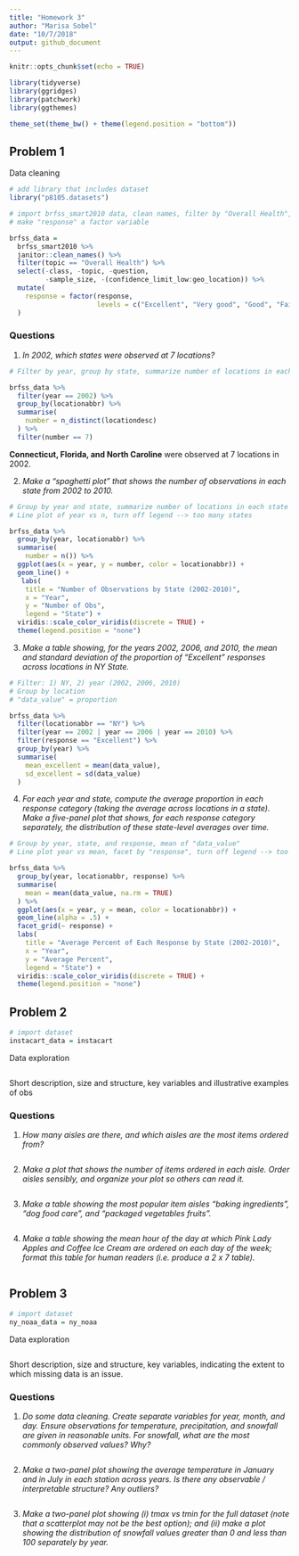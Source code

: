 ```yaml
---
title: "Homework 3"
author: "Marisa Sobel"
date: "10/7/2018"
output: github_document
---
```


```r
knitr::opts_chunk$set(echo = TRUE)

library(tidyverse)
library(ggridges)
library(patchwork)
library(ggthemes)

theme_set(theme_bw() + theme(legend.position = "bottom"))
```

## Problem 1 

Data cleaning

```r
# add library that includes dataset 
library("p8105.datasets")

# import brfss_smart2010 data, clean names, filter by "Overall Health", remove unwanted vars
# make "response" a factor variable

brfss_data = 
  brfss_smart2010 %>% 
  janitor::clean_names() %>% 
  filter(topic == "Overall Health") %>% 
  select(-class, -topic, -question, 
         -sample_size, -(confidence_limit_low:geo_location)) %>% 
  mutate(
    response = factor(response, 
                      levels = c("Excellent", "Very good", "Good", "Fair", "Poor"))
  )
```

### Questions

1. _*In 2002, which states were observed at 7 locations?*_

```r
# Filter by year, group by state, summarize number of locations in each state

brfss_data %>% 
  filter(year == 2002) %>% 
  group_by(locationabbr) %>% 
  summarise(
    number = n_distinct(locationdesc)
  ) %>% 
  filter(number == 7)
```

**Connecticut, Florida, and North Caroline** were observed at 7 locations in 2002.

2. _*Make a “spaghetti plot” that shows the number of observations in each state from 2002 to 2010.*_

```r
# Group by year and state, summarize number of locations in each state (n)
# Line plot of year vs n, turn off legend --> too many states

brfss_data %>% 
  group_by(year, locationabbr) %>% 
  summarise(
    number = n()) %>% 
  ggplot(aes(x = year, y = number, color = locationabbr)) +
  geom_line() +
   labs(
    title = "Number of Observations by State (2002-2010)", 
    x = "Year", 
    y = "Number of Obs", 
    legend = "State") +
  viridis::scale_color_viridis(discrete = TRUE) +
  theme(legend.position = "none")
```

3. _*Make a table showing, for the years 2002, 2006, and 2010, the mean and standard deviation of the proportion of “Excellent” responses across locations in NY State.*_

```r
# Filter: 1) NY, 2) year (2002, 2006, 2010)
# Group by location 
# "data_value" = proportion 

brfss_data %>% 
  filter(locationabbr == "NY") %>% 
  filter(year == 2002 | year == 2006 | year == 2010) %>% 
  filter(response == "Excellent") %>% 
  group_by(year) %>% 
  summarise(
    mean_excellent = mean(data_value), 
    sd_excellent = sd(data_value)
  )
```

4. _*For each year and state, compute the average proportion in each response category (taking the average across locations in a state). Make a five-panel plot that shows, for each response category separately, the distribution of these state-level averages over time.*_

```r
# Group by year, state, and response, mean of "data_value"
# Line plot year vs mean, facet by "response", turn off legend --> too many states 

brfss_data %>% 
  group_by(year, locationabbr, response) %>% 
  summarise(
    mean = mean(data_value, na.rm = TRUE)
  ) %>% 
  ggplot(aes(x = year, y = mean, color = locationabbr)) +
  geom_line(alpha = .5) +
  facet_grid(~ response) + 
  labs(
    title = "Average Percent of Each Response by State (2002-2010)", 
    x = "Year", 
    y = "Average Percent", 
    legend = "State") +
  viridis::scale_color_viridis(discrete = TRUE) +
  theme(legend.position = "none")
```


## Problem 2

```r
# import dataset
instacart_data = instacart 
```

Data exploration 

```r

```

Short description, size and structure, key variables and illustrative examples of obs 

### Questions 

1. _*How many aisles are there, and which aisles are the most items ordered from?*_

```r

```

2. _*Make a plot that shows the number of items ordered in each aisle. Order aisles sensibly, and organize your plot so others can read it.*_

```r

```

3. _*Make a table showing the most popular item aisles “baking ingredients”, “dog food care”, and “packaged vegetables fruits”.*_

```r

```

4. _*Make a table showing the mean hour of the day at which Pink Lady Apples and Coffee Ice Cream are ordered on each day of the week; format this table for human readers (i.e. produce a 2 x 7 table).*_

```r

```


## Problem 3

```r
# import dataset
ny_noaa_data = ny_noaa 
```

Data exploration 

```r

```

Short description, size and structure, key variables, indicating the extent to which missing data is an issue. 

### Questions

1. _*Do some data cleaning. Create separate variables for year, month, and day. Ensure observations for temperature, precipitation, and snowfall are given in reasonable units. For snowfall, what are the most commonly observed values? Why?*_

```r

```

2. _*Make a two-panel plot showing the average temperature in January and in July in each station across years. Is there any observable / interpretable structure? Any outliers?*_

```r

```

3. _*Make a two-panel plot showing (i) tmax vs tmin for the full dataset (note that a scatterplot may not be the best option); and (ii) make a plot showing the distribution of snowfall values greater than 0 and less than 100 separately by year.*_

```r

```





